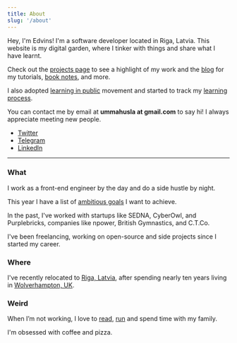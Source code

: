 ---
title: About
slug: '/about'
---

Hey, I'm Edvins! I'm a software developer located in Riga, Latvia. This website is my digital garden, where I tinker with things and share what I have learnt.

Check out the [projects page](/projects) to see a highlight of my work and the [blog](/blog) for my tutorials, [book notes](/blog/tags/books), and more.

I also adopted [learning in public](https://www.swyx.io/learn-in-public/) movement and started to track my [learning process](/self-education).

You can contact me by email at <strong>ummahusla at gmail.com</strong> to say hi! I always appreciate meeting new people.

- [Twitter](https://twitter.com/edvinsantonovs/)
- [Telegram](https://t.me/edvins/)
- [LinkedIn](https://www.linkedin.com/in/edvinsantonovs/)

---

### What

I work as a front-end engineer by the day and do a side hustle by night.

This year I have a list of [ambitious goals](/list-of-goals-for-2022) I want to achieve.

In the past, I've worked with startups like SEDNA, CyberOwl, and Purplebricks, companies like npower, British Gymnastics, and C.T.Co.

I've been freelancing, working on open-source and side projects since I started my career.

### Where

I've recently relocated to [Riga, Latvia](https://en.wikipedia.org/wiki/Riga), after spending nearly ten years living in [Wolverhampton, UK](https://en.wikipedia.org/wiki/Wolverhampton).

### Weird

When I’m not working, I love to [read](https://www.goodreads.com/user/show/80549857-edvins-antonovs), [run](https://www.strava.com/athletes/29502472) and spend time with my family.

I'm obsessed with coffee and pizza.
